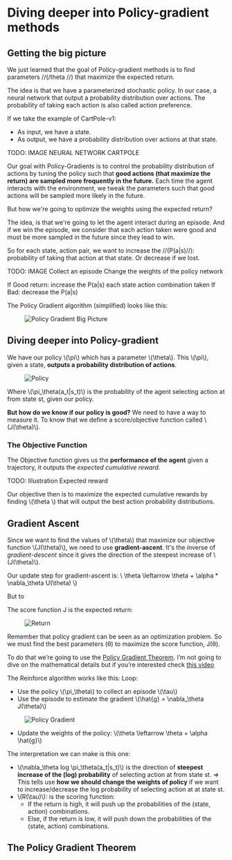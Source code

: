 # Diving deeper into Policy-gradient methods

## Getting the big picture

We just learned that the goal of Policy-gradient methods is to find parameters //(/theta //) that maximize the expected return.

The idea is that we have a parameterized stochastic policy. In our case, a neural network that output a probability distribution over actions. The probability of taking each action is also called action preference.

If we take the example of CartPole-v1:
- As input, we have a state.
- As output, we have a probability distribution over actions at that state.

TODO: IMAGE NEURAL NETWORK CARTPOLE


Our goal with Policy-Gradients is to control the probability distribution of actions by tuning the policy such that **good actions (that maximize the return) are sampled more frequently in the future.**
Each time the agent interacts with the environment, we tweak the parameters such that good actions will be sampled more likely in the future.

But how we're going to optimize the weights using the expected return?

The idea, is that we're going to let the agent interact during an episode. And if we win the episode, we consider that each action taken were good and must be more sampled in the future
since they lead to win.

So for each state, action pair, we want to increase the //(P(a|s)//): probability of taking that action at that state. Or decrease if we lost.

TODO: IMAGE
Collect an episode
Change the weights of the policy network

  If Good return: increase the P(a|s) each state action combination taken
  If Bad: decrease the P(a|s)

  The Policy Gradient algorithm (simplified) looks like this:
  <figure class="image table text-center m-0 w-full">
    <img src="https://huggingface.co/datasets/huggingface-deep-rl-course/course-images/resolve/main/en/unit6/pg_bigpicture.jpg" alt="Policy Gradient Big Picture"/>
  </figure>


## Diving deeper into Policy-gradient

We have our policy \\(\pi\\) which has a parameter \\(\theta\\). This \\(\pi\\), given a state, **outputs a probability distribution of actions**.

<figure class="image table text-center m-0 w-full">
  <img src="https://huggingface.co/datasets/huggingface-deep-rl-course/course-images/resolve/main/en/unit6/policy.jpg" alt="Policy"/>
</figure>

Where \\(\pi_\theta(a_t|s_t)\\) is the probability of the agent selecting action at from state st, given our policy.

**But how do we know if our policy is good?** We need to have a way to measure it. To know that we define a score/objective function called \\(J(\theta)\\).

### The Objective Function

The Objective function gives us the **performance of the agent** given a trajectory, it outputs the *expected cumulative reward*.

TODO: Illustration Expected reward

Our objective then is to maximize the expected cumulative rewards by finding \\(\theta \\) that will output the best action probability distributions.






## Gradient Ascent
Since we want to find the values of \\(\theta\\) that maximize our objective function \\(J(\theta)\\), we need to use **gradient-ascent**. It's the inverse of *gradient-descent* since it gives the direction of the steepest increase of \\(J(\theta)\\).

Our update step for gradient-ascent is:
\\ \theta \leftarrow \theta + \alpha *  \nabla_\theta U(\theta) \\)

But to




The score function J is the expected return:
  <figure class="image table text-center m-0 w-full">
  <img src="https://huggingface.co/datasets/huggingface-deep-rl-course/course-images/resolve/main/en/unit6/objective.jpg" alt="Return"/>
</figure>

Remember that policy gradient can be seen as an optimization problem. So we must find the best parameters (θ) to maximize the score function, J(θ).

To do that we’re going to use the [Policy Gradient Theorem](https://www.youtube.com/watch?v=AKbX1Zvo7r8). I’m not going to dive on the mathematical details but if you’re interested check [this video](https://www.youtube.com/watch?v=AKbX1Zvo7r8)

The Reinforce algorithm works like this:
Loop:
- Use the policy \\(\pi_\theta\\)  to collect an episode \\(\tau\\)
- Use the episode to estimate the gradient \\(\hat{g} = \nabla_\theta J(\theta)\\)

 <figure class="image table text-center m-0 w-full">
  <img src="https://huggingface.co/datasets/huggingface-deep-rl-course/course-images/resolve/main/en/unit6/pg.jpg" alt="Policy Gradient"/>
</figure>

- Update the weights of the policy: \\(\theta \leftarrow \theta + \alpha \hat{g}\\)

The interpretation we can make is this one:
- \\(\nabla_\theta log \pi_\theta(a_t|s_t)\\) is the direction of **steepest increase of the (log) probability** of selecting action at from state st.
=> This tells use **how we should change the weights of policy** if we want to increase/decrease the log probability of selecting action at at state st.
- \\(R(\tau)\\): is the scoring function:
  - If the return is high, it will push up the probabilities of the (state, action) combinations.
  - Else, if the return is low, it will push down the probabilities of the (state, action) combinations.




## The Policy Gradient Theorem



##
